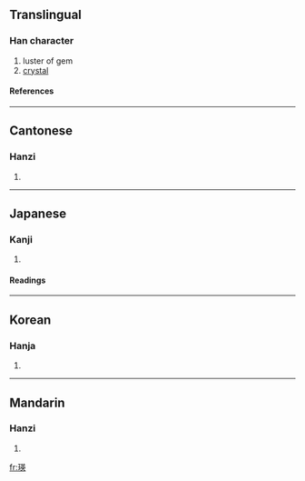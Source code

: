 ==Translingual==
===Han character===
{{Han char|rn=96|rad=玉|as=09|sn=13|four=1413<sub>4</sub>|canj=一土廿中大 (MGTLK)}}
# luster of gem
# [[crystal]]
====References====
{{Han ref|kx=0738.050|dkj=21127|dj=1148.250|hdz=21120.070|uh=745B|ud=29787|bh=B7EB|bd=47083}}

----
==Cantonese==
===Hanzi===
{{yue-hanzi|jyut=|y=ying1}}
# {{defn|Cantonese}}

----
==Japanese==
===Kanji===
{{ja-kanji|grade=|rs=玉09}}
# {{defn|Japanese}} 
====Readings====
{{ja-readings|on=[[えい]] (ei), [[よう]] (yō)|kun=|nanori=}}

----
==Korean==
===Hanja===
{{ko-hanja|hangeul=영|eumhun=|rv=yeong|mr=yŏng|y=eyng}}
# {{defn|Korean}}

----
==Mandarin==
===Hanzi===
{{cmn-hanzi|pin=[[yīng]] (ying1)|wg=ying<sup>1</sup>}}
# {{defn|Mandarin}}

[[fr:瑛]]